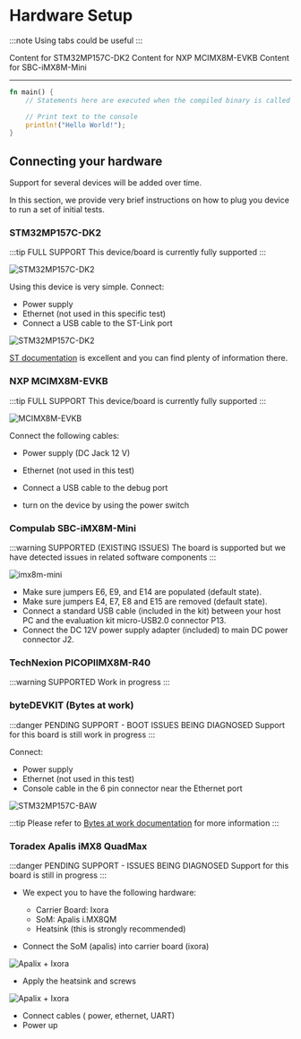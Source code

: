 # Hardware Setup


:::note Using tabs could be useful
:::

<Tabs>
    <TabItem value="dk2" label="STM32MP157C-DK2" default>
        Content for STM32MP157C-DK2
    </TabItem>
    <TabItem value="MCIMX8M" label="NXP MCIMX8M-EVKB">
        Content for NXP MCIMX8M-EVKB
    </TabItem>
    <TabItem value="iMX8M-Mini" label="SBC-iMX8M-Mini">
        Content for SBC-iMX8M-Mini
    </TabItem>
</Tabs>

----

```rust
fn main() {
    // Statements here are executed when the compiled binary is called

    // Print text to the console
    println!("Hello World!");
}
```

## Connecting your hardware

Support for several devices will be added over time.

In this section, we provide very brief instructions on how to plug you device to run a set of initial tests.

### STM32MP157C-DK2

:::tip FULL SUPPORT
This device/board is currently fully supported
:::

![STM32MP157C-DK2](/img/STM32MP157C-DK2_angle2.jpg)

Using this device is very simple. Connect:

- Power supply
- Ethernet (not used in this specific test)
- Connect a USB cable to the ST-Link port

![STM32MP157C-DK2](/img/STM32MP157C-DK2_connections.png)

[ST documentation](https://wiki.st.com/stm32mpu/wiki/Getting_started/STM32MP1_boards/STM32MP157C-DK2/Let%27s_start/Unpack_the_STM32MP157C-DK2_board#) is excellent and you can find plenty of information there.

### NXP MCIMX8M-EVKB

:::tip FULL SUPPORT
This device/board is currently fully supported
:::

![MCIMX8M-EVKB](/img/imx8m.png)

Connect the following cables:

- Power supply (DC Jack 12 V)
- Ethernet (not used in this test)
- Connect a USB cable to the debug port

- turn on the device by using the power switch

### Compulab SBC-iMX8M-Mini

:::warning SUPPORTED (EXISTING ISSUES)
The board is supported but we have detected issues in related software components
:::

![imx8m-mini](/img/compulab-imx8m-mini.png)

- Make sure jumpers E6, E9, and E14 are populated (default state).
- Make sure jumpers E4, E7, E8 and E15 are removed (default state).
- Connect a standard USB cable (included in the kit) between your host PC and the evaluation kit micro-USB2.0 connector P13.
- Connect the DC 12V power supply adapter (included) to main DC power connector J2.

### TechNexion PICOPIIMX8M-R40

:::warning SUPPORTED
Work in progress
:::

### byteDEVKIT (Bytes at work)

:::danger PENDING SUPPORT - BOOT ISSUES BEING DIAGNOSED
Support for this board is still work in progress
:::

Connect:

  - Power supply
  - Ethernet (not used in this test)
  - Console cable in the 6 pin connector near the Ethernet port

![STM32MP157C-BAW](/img/STM32MP157C_baw.png)

:::tip
Please refer to [Bytes at work documentation](https://www.bytesatwork.io/wp-content/uploads/2019/07/Datasheet_byteDEVKIT_STM32MP1-V1_1-1.pdf) for more information
:::

### Toradex Apalis iMX8 QuadMax

:::danger PENDING SUPPORT - ISSUES BEING DIAGNOSED
Support for this board is still in progress
:::

- We expect you to have the following hardware:

  - Carrier Board: Ixora
  - SoM: Apalis i.MX8QM
  - Heatsink (this is strongly recommended)

- Connect the SoM (apalis) into carrier board (ixora)

![Apalix + Ixora](/img/toradex_2.jpg)

- Apply the heatsink and screws

![Apalix + Ixora](/img/toradex_3.jpg)

- Connect cables ( power, ethernet, UART)
- Power up

